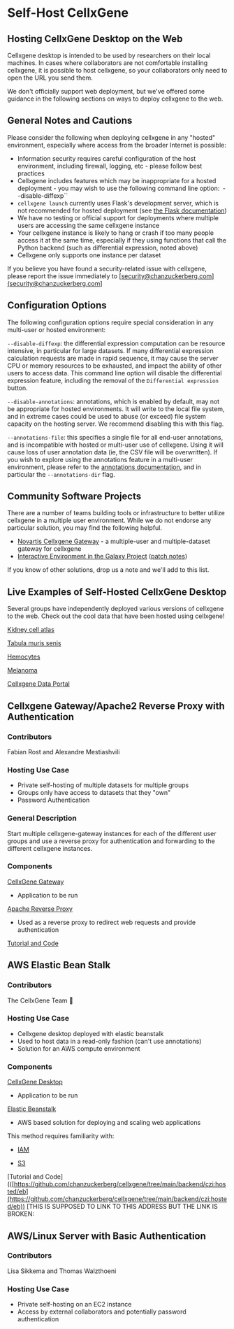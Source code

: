 # Self-Host CellxGene

## Hosting CellxGene Desktop on the Web

Cellxgene desktop is intended to be used by researchers on their local machines. In cases where collaborators are not comfortable installing cellxgene, it is possible to host cellxgene, so your collaborators only need to open the URL you send them.

We don't officially support web deployment, but we've offered some guidance in the following sections on ways to deploy cellxgene to the web.

## General Notes and Cautions

Please consider the following when deploying cellxgene in any "hosted" environment, especially where access from the broader Internet is possible:

- Information security requires careful configuration of the host environment, including firewall, logging, etc - please follow best practices
- Cellxgene includes features which may be inappropriate for a hosted deployment - you may wish to use the following command line option:` `--disable-diffexp``
- `cellxgene launch` currently uses Flask's development server, which is not recommended for hosted deployment (see [the Flask documentation](https://flask.palletsprojects.com/en/1.1.x/tutorial/deploy/#run-with-a-production-server))
- We have no testing or official support for deployments where multiple users are accessing the same cellxgene instance
- Your cellxgene instance is likely to hang or crash if too many people access it at the same time, especially if they using functions that call the Python backend (such as differential expression, noted above)
- Cellxgene only supports one instance per dataset

If you believe you have found a security-related issue with cellxgene, please report the issue immediately to [[security@chanzuckerberg.com](security@chanzuckerberg.com](mailto:security@chanzuckerberg.com)]

## Configuration Options

The following configuration options require special consideration in any multi-user or hosted environment:

`--disable-diffexp`: the differential expression computation can be resource intensive, in particular for large datasets. If many differential expression calculation requests are made in rapid sequence, it may cause the server CPU or memory resources to be exhausted, and impact the ability of other users to access data. This command line option will disable the differential expression feature, including the removal of the `Differential expression` button.

`--disable-annotations`: annotations, which is enabled by default, may not be appropriate for hosted environments. It will write to the local file system, and in extreme cases could be used to abuse (or exceed) file system capacity on the hosting server. We recommend disabling this with this flag.

`--annotations-file`: this specifies a single file for all end-user annotations, and is incompatible with hosted or multi-user use of cellxgene. Using it will cause loss of user annotation data (ie, the CSV file will be overwritten). If you wish to explore using the annotations feature in a multi-user environment, please refer to the [annotations documentation](/docs/05__Annotate%20and%20Analyze%20Your%20Data/5_4__Annotating%20Data), and in particular the `--annotations-dir` flag.

## Community Software Projects

There are a number of teams building tools or infrastructure to better utilize cellxgene in a multiple user environment. While we do not endorse any particular solution, you may find the following helpful.

- [Novartis Cellxgene Gateway](https://github.com/Novartis/cellxgene-gateway) - a multiple-user and multiple-dataset gateway for cellxgene
- [Interactive Environment in the Galaxy Project](https://galaxyproject.org/) ([patch notes](https://docs.galaxyproject.org/en/release_19.05/releases/19.05_announce.html))

If you know of other solutions, drop us a note and we'll add to this list.

## Live Examples of Self-Hosted CellxGene Desktop

Several groups have independently deployed various versions of cellxgene to the web. Check out the cool data that have been hosted using cellxgene!

[Kidney cell atlas](https://www.kidneycellatlas.org/)

[Tabula muris senis](https://tabula-muris-senis.ds.czbiohub.org/)

[Hemocytes](https://hemocytes.cellgeni.sanger.ac.uk/)

[Melanoma](https://melanoma.cellgeni.sanger.ac.uk/)

[Cellxgene Data Portal](https://cellxgene.cziscience.com/)

## Cellxgene Gateway/Apache2 Reverse Proxy with Authentication

### Contributors

Fabian Rost and Alexandre Mestiashvili

### Hosting Use Case

- Private self-hosting of multiple datasets for multiple groups
- Groups only have access to datasets that they "own"
- Password Authentication

### General Description

Start multiple cellxgene-gateway instances for each of the different user groups and use a reverse proxy for authentication and forwarding to the different cellxgene instances.

### Components

[CellxGene Gateway](https://github.com/Novartis/cellxgene-gateway)

- Application to be run

[Apache Reverse Proxy](https://httpd.apache.org/docs/2.4/howto/reverse_proxy.html)

- Used as a reverse proxy to redirect web requests and provide authentication

[Tutorial and Code](https://github.com/mestia/cellxgene-gateway-proxy-example)

## AWS Elastic Bean Stalk

### Contributors

The CellxGene Team 🧬

### Hosting Use Case

- Cellxgene desktop deployed with elastic beanstalk
- Used to host data in a read-only fashion (can't use annotations)
- Solution for an AWS compute environment

### Components

[CellxGene Desktop](https://github.com/chanzuckerberg/cellxgene)

- Application to be run

[Elastic Beanstalk](https://aws.amazon.com/elasticbeanstalk/)

- AWS based solution for deploying and scaling web applications

This method requires familiarity with:

- [IAM](https://aws.amazon.com/iam/)

- [S3](https://aws.amazon.com/s3/)

[Tutorial and Code](([https://github.com/chanzuckerberg/cellxgene/tree/main/backend/czi:hosted/eb](https://github.com/chanzuckerberg/cellxgene/tree/main/backend/czi:hosted/eb)) [THIS IS SUPPOSED TO LINK TO THIS ADDRESS BUT THE LINK IS BROKEN:

## AWS/Linux Server with Basic Authentication

### Contributors

Lisa Sikkema and Thomas Walzthoeni

### Hosting Use Case

- Private self-hosting on an EC2 instance
- Access by external collaborators and potentially password authentication
